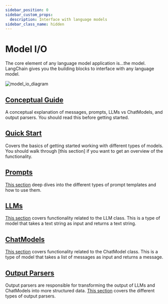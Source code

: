 ```yaml
---
sidebar_position: 0
sidebar_custom_props:
  description: Interface with language models
sidebar_class_name: hidden
---
```


# Model I/O

The core element of any language model application is...the model. LangChain gives you the building blocks to interface with any language model.

![model_io_diagram](/img/model_io.jpg)

## [Conceptual Guide](./concepts)

A conceptual explanation of messages, prompts, LLMs vs ChatModels, and output parsers. You should read this before getting started.

## [Quick Start](./quick_start)

Covers the basics of getting started working with different types of models. You should walk through [this section] if you want to get an overview of the functionality.

## [Prompts](./prompts)

[This section](./prompts) deep dives into the different types of prompt templates and how to use them.

## [LLMs](./llms)

[This section](./llms) covers functionality related to the LLM class. This is a type of model that takes a text string as input and returns a text string.

## [ChatModels](./chat)

[This section](./chat) covers functionality related to the ChatModel class. This is a type of model that takes a list of messages as input and returns a message.

## [Output Parsers](./output_parsers)

Output parsers are responsible for transforming the output of LLMs and ChatModels into more structured data. [This section](./output_parsers) covers the different types of output parsers.

